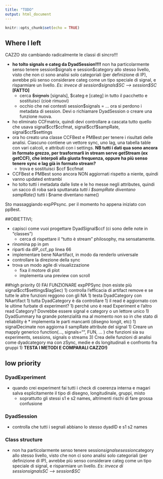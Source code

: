 ```yaml
---
title: "TODO"
output: html_document
---
```


```r
knitr::opts_chunk$set(echo = TRUE)
```
## Where I left
CAZZO sto cambiando radicalmente le classi di sincro!!!

  * **ho tolto signals e categ da DyadSession!!!!** non ha particolarmente senso tenere session\$signals e session\$category allo stesso livello, visto che non ci sono analisi solo categoriali (per definizione di IP), avrebbe più senso considerare categ come un tipo speciale di signal, e risparmiare un livello. _Es: invece di session\$signals\$SC --> session\$SC_ **[FATTO]**
    * cerca ~~$signals~~ [signals], $categ e [categ] in tutto il pacchetto e sostituisci (cioè rimuovi)
    * occhio che nei contesti session\$signals = ... ora si perdono i metadata di session. Devi o richiamare DyadSession o creare una funzione nuova.
  * ho eliminato CCFmatrix, quindi devi controllare a cascata tutto quello che usava signal\$ccf\$ccfmat, signal\$ccf\$sampRate, signal\$ccf\$settings
  * ora ho creato una classe CCFBest e PMBest per tenere i risultati delle analisi. Ciascuno contiene un vettore sync, uno lag, una tabella table con vari calcoli, e attributi con i settings. **NB tutti i dati qua sono ancora in formato grezzo, per trasformarli in stream serve getStream (ex getCCF), che interpoli alla giusta frequenza, oppure ha più senso tenere sync e lag già in formato stream?**
    * trova e sostituisci $ccf $ccfmat
  *  CCFBest e PMBest sono ancora NON aggiornati rispetto a niente, quindi vanno updated entrambi
  * ho tolto tutti i metadata dalle liste e le ho messe negli attributes, quindi un sacco di roba sarà sputtanata
    *tutti i $sampRate diventano sampRate()
    *tutti i $name diventano name()
    


Sto massaggiando expPPsync. per il momento ho appena iniziato con ppBest.

##OBIETTIVI;

* capisci come vuoi progettare DyadSignal$ccf (ci sono delle note in "classes")
  * cerca di rispettare il "tutto è stream" philosophy, ma sensatamente.
* rinomina pp in pm
* riparti da dIP_ccf_pp linea 66
* implementare bene NAartifact, in modo da renderlo universale
* controllare la direzione della sync
* trova un modo agile di visualizzazione
  * fixa il motore di plot
  * implementa una preview con scroll
  
##high priority
0) FAI FUNZIONARE expPPSync (non esiste più signal\$ccf\$settings$lagSec)
1) controlla l'efficacia di artifact remove e se tutte le altre funzioni reggono con gli NA
1) testa DyadCategory con NAartifact
1) tutta DyadCategory è da controllare
  1) il read è aggiornato con le ultime furbate di experiment?
  1) perché uno è read Experiment e l'altro read Category? Dovrebbe essere signal e category o un lettore unico
  1) DyadSummary ha grande potenzialità ma al momento non so in che stato di reliability è
    * implementa le parti mancanti (disegno longit, etc)
1) signalDecimate non aggiorna il sampRate attribute del signal
1) Creare un mapply generico function(…, signals="", FUN, … ) che funzioni sia su experiments, sessions, signals o streams
3) Crea delle funzioni di analisi come dyadcategory ma con zSync, medie e ds longitudinali e confronto fra gruppi
1) **TESTA I METODI E COMPARALI CAZZO!)**


## low priority
### DyadExperiment
* quando crei experiment fai tutti i check di coerenza interna e magari salva esplicitamente il tipo di disegno, longitudinale, gruppi, misto
  * soprattutto gli stessi s1 e s2 names, altrimenti rischi di fare grossa confusione

### DyadSession
* controlla che tutti i segnali abbiano lo stesso dyadID e s1 s2 names

### Class structure

* non ha particolarmente senso tenere session$signals e session$category allo stesso livello, visto che non ci sono analisi solo categoriali (per definizione di IP), avrebbe più senso considerare categ come un tipo speciale di signal, e risparmiare un livello. _Es: invece di session$signals$SC --> session$SC_

<!-- This is an R Markdown document. Markdown is a simple formatting syntax for authoring HTML, PDF, and MS Word documents. For more details on using R Markdown see <http://rmarkdown.rstudio.com>. -->

<!-- When you click the **Knit** button a document will be generated that includes both content as well as the output of any embedded R code chunks within the document. You can embed an R code chunk like this: -->

<!-- ```{r cars} -->
<!-- summary(cars) -->
<!-- ``` -->

<!-- ## Including Plots -->

<!-- You can also embed plots, for example: -->

<!-- ```{r pressure, echo=FALSE} -->
<!-- plot(pressure) -->
<!-- ``` -->

<!-- Note that the `echo = FALSE` parameter was added to the code chunk to prevent printing of the R code that generated the plot. -->
